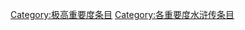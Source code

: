 {{catmore1|[[WikiProject:水浒传|WikiProject:水浒传]]}}
{{cat importance|topic=水浒传|importance=}}
{{CategoryTOC}}
[[Category:极高重要度条目|Category:极高重要度条目]]
[[Category:各重要度水浒传条目|Category:各重要度水浒传条目]]